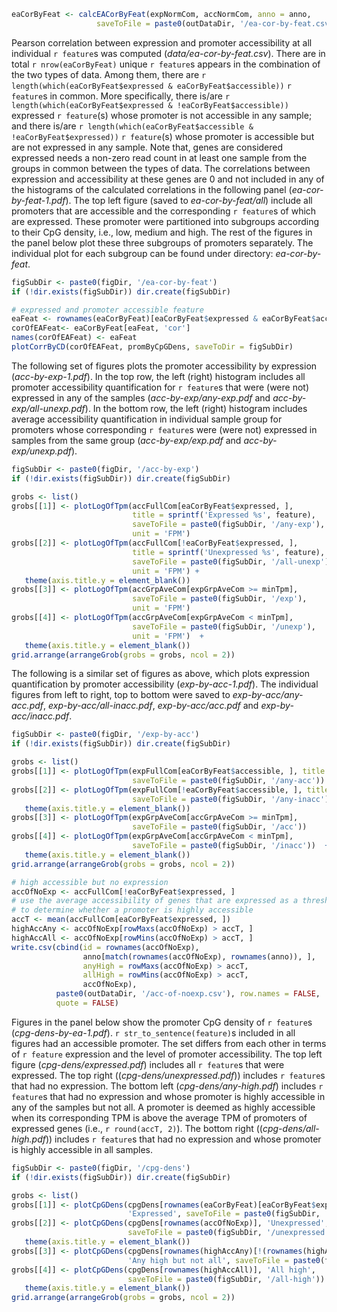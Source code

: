 

```r
eaCorByFeat <- calcEACorByFeat(expNormCom, accNormCom, anno = anno,
                   saveToFile = paste0(outDataDir, '/ea-cor-by-feat.csv'))
```

Pearson correlation between expression and promoter accessibility at all individual `r feature`s was computed (*data/ea-cor-by-feat.csv*). There are in total `r nrow(eaCorByFeat)` unique `r feature`s appears in the combination of the two types of data. Among them, there are `r length(which(eaCorByFeat$expressed & eaCorByFeat$accessible))` `r feature`s in common. More specifically, there is/are `r length(which(eaCorByFeat$expressed & !eaCorByFeat$accessible))` expressed `r feature`(s) whose promoter is not accessible in any sample; and there is/are `r length(which(eaCorByFeat$accessible & !eaCorByFeat$expressed))` `r feature`(s) whose promoter is accessible but are not expressed in any sample. Note that, genes are considered expressed needs a non-zero read count in at least one sample from the groups in common between the types of data. The correlations between expression and accessibility at these genes are 0 and not included in any of the histograms of the calculated correlations in the following panel (*ea-cor-by-feat-1.pdf*).  The top left figure (saved to *ea-cor-by-feat/all*) include all promoters that are accessible and the corresponding `r feature`s of which are expressed. These promoter were partitioned into subgroups according to their CpG density, i.e., low, medium and high. The rest of the figures in the panel below plot these three subgroups of promoters separately. The individual plot for each subgroup can be found under directory: *ea-cor-by-feat*.    

```r
figSubDir <- paste0(figDir, '/ea-cor-by-feat')
if (!dir.exists(figSubDir)) dir.create(figSubDir)

# expressed and promoter accessible feature
eaFeat <- rownames(eaCorByFeat)[eaCorByFeat$expressed & eaCorByFeat$accessible]
corOfEAFeat<- eaCorByFeat[eaFeat, 'cor']
names(corOfEAFeat) <- eaFeat
plotCorrByCD(corOfEAFeat, promByCpGDens, saveToDir = figSubDir)
```

The following set of figures plots the promoter accessibility by expression (*acc-by-exp-1.pdf*). In the top row, the left (right) histogram includes all promoter accessibility quantification for `r feature`s that were (were not) expressed in any of the samples (*acc-by-exp/any-exp.pdf* and *acc-by-exp/all-unexp.pdf*). In the bottom row, the left (right) histogram includes average accessibility quantification in individual sample group for promoters whose corresponding `r feature`s were (were not) expressed in samples from the same group (*acc-by-exp/exp.pdf* and *acc-by-exp/unexp.pdf*). 

```r
figSubDir <- paste0(figDir, '/acc-by-exp')
if (!dir.exists(figSubDir)) dir.create(figSubDir)

grobs <- list()
grobs[[1]] <- plotLogOfTpm(accFullCom[eaCorByFeat$expressed, ], 
                           title = sprintf('Expressed %s', feature),
                           saveToFile = paste0(figSubDir, '/any-exp'), 
                           unit = 'FPM')
grobs[[2]] <- plotLogOfTpm(accFullCom[!eaCorByFeat$expressed, ], 
                           title = sprintf('Unexpressed %s', feature),
                           saveToFile = paste0(figSubDir, '/all-unexp'), 
                           unit = 'FPM') +
   theme(axis.title.y = element_blank())
grobs[[3]] <- plotLogOfTpm(accGrpAveCom[expGrpAveCom >= minTpm],
                           saveToFile = paste0(figSubDir, '/exp'), 
                           unit = 'FPM')
grobs[[4]] <- plotLogOfTpm(accGrpAveCom[expGrpAveCom < minTpm],
                           saveToFile = paste0(figSubDir, '/unexp'), 
                           unit = 'FPM')  +
   theme(axis.title.y = element_blank())
grid.arrange(arrangeGrob(grobs = grobs, ncol = 2))
```

The following is a similar set of figures as above, which plots expression quantification by promoter accessibility (*exp-by-acc-1.pdf*). The individual figures from left to right, top to bottom were saved to *exp-by-acc/any-acc.pdf*, *exp-by-acc/all-inacc.pdf*, *exp-by-acc/acc.pdf* and *exp-by-acc/inacc.pdf*.

```r
figSubDir <- paste0(figDir, '/exp-by-acc')
if (!dir.exists(figSubDir)) dir.create(figSubDir)

grobs <- list()
grobs[[1]] <- plotLogOfTpm(expFullCom[eaCorByFeat$accessible, ], title = 'Promoter accessible',
                           saveToFile = paste0(figSubDir, '/any-acc'))
grobs[[2]] <- plotLogOfTpm(expFullCom[!eaCorByFeat$accessible, ], title = 'Promoter inaccessible',
                           saveToFile = paste0(figSubDir, '/any-inacc')) +
   theme(axis.title.y = element_blank())
grobs[[3]] <- plotLogOfTpm(expGrpAveCom[accGrpAveCom >= minTpm],
                           saveToFile = paste0(figSubDir, '/acc'))
grobs[[4]] <- plotLogOfTpm(expGrpAveCom[accGrpAveCom < minTpm],
                           saveToFile = paste0(figSubDir, '/inacc'))  +
   theme(axis.title.y = element_blank())
grid.arrange(arrangeGrob(grobs = grobs, ncol = 2))
```


```r
# high accessible but no expression
accOfNoExp <- accFullCom[!eaCorByFeat$expressed, ]
# use the average accessibility of genes that are expressed as a threshold
# to determine whether a promoter is highly accessible
accT <- mean(accFullCom[eaCorByFeat$expressed, ])  
highAccAny <- accOfNoExp[rowMaxs(accOfNoExp) > accT, ]
highAccAll <- accOfNoExp[rowMins(accOfNoExp) > accT, ]
write.csv(cbind(id = rownames(accOfNoExp), 
                anno[match(rownames(accOfNoExp), rownames(anno)), ],
                anyHigh = rowMaxs(accOfNoExp) > accT,
                allHigh = rowMins(accOfNoExp) > accT,
                accOfNoExp), 
          paste0(outDataDir, '/acc-of-noexp.csv'), row.names = FALSE,
          quote = FALSE)
```

Figures in the panel below show the promoter CpG density of `r feature`s (*cpg-dens-by-ea-1.pdf*). `r str_to_sentence(feature)`s included in all figures had an accessible promoter. The set differs from each other in terms of `r feature` expression and the level of promoter accessibility. The top left figure (*cpg-dens/expressed.pdf*) includes all `r feature`s that were expressed. The top right ((*cpg-dens/unexpressed.pdf*)) includes `r feature`s that had no expression. The bottom left (*cpg-dens/any-high.pdf*) includes `r feature`s that had no expression and whose promoter is highly accessible in any of the samples but not all. A promoter is deemed as highly accessible when its corresponding TPM is above the average TPM of promoters of expressed genes (i.e., `r round(accT, 2)`). The bottom right ((*cpg-dens/all-high.pdf*)) includes `r feature`s that had no expression and whose promoter is highly accessible in all samples. 

```r
figSubDir <- paste0(figDir, '/cpg-dens')
if (!dir.exists(figSubDir)) dir.create(figSubDir)

grobs <- list()
grobs[[1]] <- plotCpGDens(cpgDens[rownames(eaCorByFeat)[eaCorByFeat$expressed & eaCorByFeat$accessible]], 
                          'Expressed', saveToFile = paste0(figSubDir, '/expressed'))
grobs[[2]] <- plotCpGDens(cpgDens[rownames(accOfNoExp)], 'Unexpressed',
                          saveToFile = paste0(figSubDir, '/unexpressed')) +
   theme(axis.title.y = element_blank())
grobs[[3]] <- plotCpGDens(cpgDens[rownames(highAccAny)[!(rownames(highAccAny) %in% rownames(highAccAll))]], 
                          'Any high but not all', saveToFile = paste0(figSubDir, '/any-high'))
grobs[[4]] <- plotCpGDens(cpgDens[rownames(highAccAll)], 'All high', 
                          saveToFile = paste0(figSubDir, '/all-high'))  +
   theme(axis.title.y = element_blank())
grid.arrange(arrangeGrob(grobs = grobs, ncol = 2))

```
